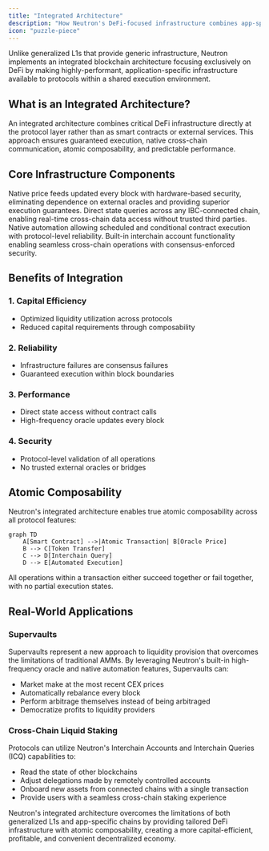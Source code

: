 ```yaml
---
title: "Integrated Architecture"
description: "How Neutron's DeFi-focused infrastructure combines app-specific features with atomic composability"
icon: "puzzle-piece"
---
```


Unlike generalized L1s that provide generic infrastructure, Neutron implements an integrated blockchain architecture focusing exclusively on DeFi by making highly-performant, application-specific infrastructure available to protocols within a shared execution environment.

## What is an Integrated Architecture?

An integrated architecture combines critical DeFi infrastructure directly at the protocol layer rather than as smart contracts or external services. This approach ensures guaranteed execution, native cross-chain communication, atomic composability, and predictable performance.

## Core Infrastructure Components

<CardGroup cols={2}>
  <Card title="Oracle Module" icon="bolt" href="/developers/modules/oracle">
    Native price feeds updated every block with hardware-based security, eliminating dependence on external oracles and providing superior execution guarantees.
  </Card>
  <Card title="Interchain Queries (ICQ)" icon="network-wired" href="/developers/modules/interchain-queries">
    Direct state queries across any IBC-connected chain, enabling real-time cross-chain data access without trusted third parties.
  </Card>
  <Card title="Cron Module" icon="clock" href="/developers/modules/cron">
    Native automation allowing scheduled and conditional contract execution with protocol-level reliability.
  </Card>
  <Card title="Interchain Accounts" icon="arrows-left-right" href="/developers/tutorials/cosmwasm_ica">
    Built-in interchain account functionality enabling seamless cross-chain operations with consensus-enforced security.
  </Card>
</CardGroup>

## Benefits of Integration

### 1. Capital Efficiency
- Optimized liquidity utilization across protocols
- Reduced capital requirements through composability

### 2. Reliability
- Infrastructure failures are consensus failures
- Guaranteed execution within block boundaries

### 3. Performance
- Direct state access without contract calls
- High-frequency oracle updates every block

### 4. Security
- Protocol-level validation of all operations
- No trusted external oracles or bridges

## Atomic Composability

Neutron's integrated architecture enables true atomic composability across all protocol features:

```mermaid
graph TD
    A[Smart Contract] -->|Atomic Transaction| B[Oracle Price]
    B --> C[Token Transfer]
    C --> D[Interchain Query]
    D --> E[Automated Execution]
```

All operations within a transaction either succeed together or fail together, with no partial execution states.

## Real-World Applications

### Supervaults
Supervaults represent a new approach to liquidity provision that overcomes the limitations of traditional AMMs. By leveraging Neutron's built-in high-frequency oracle and native automation features, Supervaults can:

- Market make at the most recent CEX prices
- Automatically rebalance every block
- Perform arbitrage themselves instead of being arbitraged
- Democratize profits to liquidity providers

### Cross-Chain Liquid Staking
Protocols can utilize Neutron's Interchain Accounts and Interchain Queries (ICQ) capabilities to:

- Read the state of other blockchains
- Adjust delegations made by remotely controlled accounts
- Onboard new assets from connected chains with a single transaction
- Provide users with a seamless cross-chain staking experience

<Note>
  Neutron's integrated architecture overcomes the limitations of both generalized L1s and app-specific chains by providing tailored DeFi infrastructure with atomic composability, creating a more capital-efficient, profitable, and convenient decentralized economy.
</Note> 